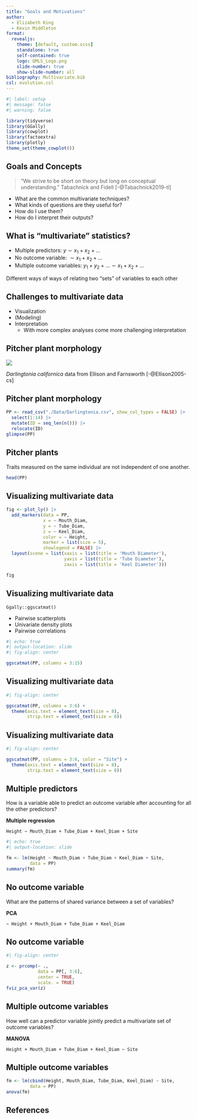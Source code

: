 ```yaml
---
title: "Goals and Motivations"
author:
  - Elizabeth King
  - Kevin Middleton
format:
  revealjs:
    theme: [default, custom.scss]
    standalone: true
    self-contained: true
    logo: QMLS_Logo.png
    slide-number: true
    show-slide-number: all
bibliography: Multivariate.bib
csl: evolution.csl
---
```


```r
#| label: setup
#| message: false
#| warning: false

library(tidyverse)
library(GGally)
library(cowplot)
library(factoextra)
library(plotly)
theme_set(theme_cowplot())

```

## Goals and Concepts

> "We strive to be short on theory but long on conceptual understanding." Tabachnick and Fidell [-@Tabachnick2019-tl]

- What are the common multivariate techniques?
- What kinds of questions are they useful for?
- How do I use them?
- How do I interpret their outputs?


## What is "multivariate" statistics?

- Multiple predictors: $y \sim x_1 + x_2 + ...$
- No outcome variable: $\sim x_1 + x_2 + ...$
- Multiple outcome variables: $y_1 + y_2 + ... \sim x_1 + x_2 + ...$

Different ways of ways of relating two "sets" of variables to each other


## Challenges to multivariate data

- Visualization
- (Modeling)
- Interpretation
    - With more complex analyses come more challenging interpretation


## Pitcher plant morphology

![](./Images/Darlingtonia.png){fig-align="center"}

*Darlingtonia californica* data from Ellison and Farnsworth [-@Ellison2005-cs]


## Pitcher plant morphology

```r
PP <- read_csv("./Data/Darlingtonia.csv", show_col_types = FALSE) |> 
  select(1:14) |> 
  mutate(ID = seq_len(n())) |> 
  relocate(ID)
glimpse(PP)
```


## Pitcher plants

Traits measured on the same individual are not independent of one another.

```r
head(PP)
```


## Visualizing multivariate data

```r
fig <- plot_ly() |>
  add_markers(data = PP,
              x = ~ Mouth_Diam,
              y = ~ Tube_Diam,
              z = ~ Keel_Diam,
              color = ~ Height,
              marker = list(size = 5),
              showlegend = FALSE) |>
  layout(scene = list(xaxis = list(title = 'Mouth Diameter'),
                      yaxis = list(title = 'Tube Diameter'),
                      zaxis = list(title = 'Keel Diameter')))

fig
```


## Visualizing multivariate data

`Ggally::ggscatmat()`

- Pairwise scatterplots
- Univariate density plots
- Pairwise correlations

```r
#| echo: true
#| output-location: slide
#| fig-align: center

ggscatmat(PP, columns = 3:15)
```


## Visualizing multivariate data

```r
#| fig-align: center

ggscatmat(PP, columns = 3:6) +
  theme(axis.text = element_text(size = 8),
        strip.text = element_text(size = 8))
```


## Visualizing multivariate data

```r
#| fig-align: center

ggscatmat(PP, columns = 3:6, color = "Site") +
  theme(axis.text = element_text(size = 8),
        strip.text = element_text(size = 8))
```


## Multiple predictors

How is a variable able to predict an outcome variable after accounting for all the other predictors?

**Multiple regression**

`Height ~ Mouth_Diam + Tube_Diam + Keel_Diam + Site`

```r
#| echo: true
#| output-location: slide

fm <- lm(Height ~ Mouth_Diam + Tube_Diam + Keel_Diam + Site,
         data = PP)
summary(fm)
```


## No outcome variable

What are the patterns of shared variance between a set of variables?

**PCA**

`~ Height + Mouth_Diam + Tube_Diam + Keel_Diam`


## No outcome variable

```r
#| fig-align: center

z <- prcomp(~ .,
            data = PP[, 3:6],
            center = TRUE,
            scale. = TRUE)
fviz_pca_var(z)
```


## Multiple outcome variables

How well can a predictor variable jointly predict a multivariate set of outcome variables?

**MANOVA**

`Height + Mouth_Diam + Tube_Diam + Keel_Diam ~ Site`


## Multiple outcome variables

```r
fm <- lm(cbind(Height, Mouth_Diam, Tube_Diam, Keel_Diam) ~ Site,
         data = PP)
anova(fm)
```


## References

::: {#refs}
:::

